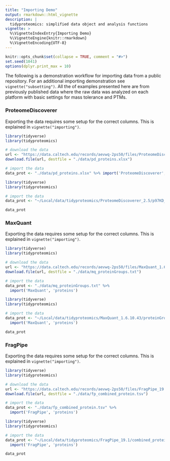 ```yaml
---
title: "Importing Demo"
output: rmarkdown::html_vignette
description: |
  tidyproteomics: simplified data object and analysis functions
vignette: >
  %\VignetteIndexEntry{Importing Demo}
  %\VignetteEngine{knitr::rmarkdown}
  %\VignetteEncoding{UTF-8}
---
```


```r
knitr::opts_chunk$set(collapse = TRUE, comment = "#>")
set.seed(1041)
options(dplyr.print_max = 10)
```

The following is a demonstration workflow for importing data from a public repository. For an additional importing demonstration see `vignette("subsetting")`. All the of examples presented here are from previously published data where the raw data was analyzed on each platform with basic settings for mass tolerance and PTMs.

### ProteomeDiscoverer

Exporting the data requires some setup for the correct columns. This is explained in `vignette("importing")`.

```r
library(tidyverse)
library(tidyproteomics)

# download the data
url <- "https://data.caltech.edu/records/aevwq-2ps50/files/ProteomeDiscoverer_2.5_p97KD_HCT116_proteins.xlsx?download=1"
download.file(url, destfile = "./data/pd_proteins.xlsx")

# import the data
data_prot <- "./data/pd_proteins.xlsx" %>% import('ProteomeDiscoverer', 'proteins')
```

```r
library(tidyverse)
library(tidyproteomics)

# import the data
data_prot <- "~/Local/data/tidyproteomics/ProteomeDiscoverer_2.5/p97KD_HCT116_proteins.xlsx" %>% import('ProteomeDiscoverer', 'proteins')

data_prot
```

### MaxQuant

Exporting the data requires some setup for the correct columns. This is explained in `vignette("importing")`.

```r
library(tidyverse)
library(tidyproteomics)

# download the data
url <- "https://data.caltech.edu/records/aevwq-2ps50/files/MaxQuant_1.6.10.43_proteinGroups.txt?download=1"
download.file(url, destfile = "./data/mq_proteinGroups.txt")

# import the data
data_prot <- "./data/mq_proteinGroups.txt" %>% 
  import('MaxQuant', 'proteins')
```

```r
library(tidyverse)
library(tidyproteomics)

# import the data
data_prot <- "~/Local/data/tidyproteomics/MaxQuant_1.6.10.43/proteinGroups.txt" %>% 
  import('MaxQuant', 'proteins')

data_prot
```

### FragPipe

Exporting the data requires some setup for the correct columns. This is explained in `vignette("importing")`.

```r
library(tidyverse)
library(tidyproteomics)

# download the data
url <- "https://data.caltech.edu/records/aevwq-2ps50/files/FragPipe_19.1_combined_protein.tsv?download=1"
download.file(url, destfile = "./data/fp_combined_protein.tsv")

# import the data
data_prot <- "./data/fp_combined_protein.tsv" %>% 
  import('FragPipe', 'proteins')
```

```r
library(tidyverse)
library(tidyproteomics)

# import the data
data_prot <- "~/Local/data/tidyproteomics/FragPipe_19.1/combined_protein.tsv" %>% 
  import('FragPipe', 'proteins')

data_prot
```
